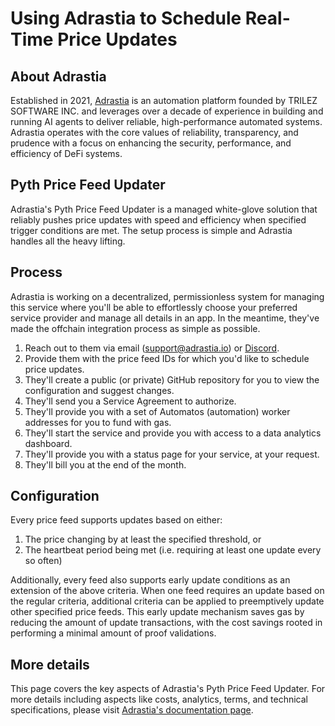 # Using Adrastia to Schedule Real-Time Price Updates

## About Adrastia

Established in 2021, [Adrastia](https://adrastia.io) is an automation platform founded by TRILEZ SOFTWARE INC. and leverages over a decade of experience in building and running AI agents to deliver reliable, high-performance automated systems. Adrastia operates with the core values of reliability, transparency, and prudence with a focus on enhancing the security, performance, and efficiency of DeFi systems.

## Pyth Price Feed Updater

Adrastia's Pyth Price Feed Updater is a managed white-glove solution that reliably pushes price updates with speed and efficiency when specified trigger conditions are met. The setup process is simple and Adrastia handles all the heavy lifting.

## Process

Adrastia is working on a decentralized, permissionless system for managing this service where you'll be able to effortlessly choose your preferred service provider and manage all details in an app. In the meantime, they've made the offchain integration process as simple as possible.

1. Reach out to them via email ([support@adrastia.io](mailto:support@adrastia.io)) or [Discord](https://discord.adrastia.io/).
2. Provide them with the price feed IDs for which you'd like to schedule price updates.
3. They'll create a public (or private) GitHub repository for you to view the configuration and suggest changes.
4. They'll send you a Service Agreement to authorize.
5. They'll provide you with a set of Automatos (automation) worker addresses for you to fund with gas.
6. They'll start the service and provide you with access to a data analytics dashboard.
7. They'll provide you with a status page for your service, at your request.
8. They'll bill you at the end of the month.

## Configuration

Every price feed supports updates based on either:
1. The price changing by at least the specified threshold, or
2. The heartbeat period being met (i.e. requiring at least one update every so often)

Additionally, every feed also supports early update conditions as an extension of the above criteria. When one feed requires an update based on the regular criteria, additional criteria can be applied to preemptively update other specified price feeds. This early update mechanism saves gas by reducing the amount of update transactions, with the cost savings rooted in performing a minimal amount of proof validations.

## More details

This page covers the key aspects of Adrastia's Pyth Price Feed Updater. For more details including aspects like costs, analytics, terms, and technical specifications, please visit [Adrastia's documentation page](https://docs.adrastia.io/automatos/pyth-price-feed-updater).